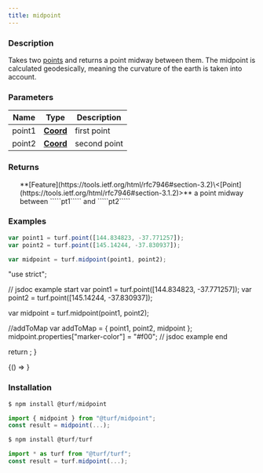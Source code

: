 ```yaml
---
title: midpoint
---
```



### Description

Takes two [points](https://tools.ietf.org/html/rfc7946#section-3.1.2) and returns a point midway between them.
The midpoint is calculated geodesically, meaning the curvature of the earth is taken into account.

### Parameters

| Name   | Type                                                           | Description  |
| ------ | -------------------------------------------------------------- | ------------ |
| point1 | **[Coord](https://tools.ietf.org/html/rfc7946#section-3.1.1)** | first point  |
| point2 | **[Coord](https://tools.ietf.org/html/rfc7946#section-3.1.1)** | second point |

### Returns

<ul>
  **[Feature](https://tools.ietf.org/html/rfc7946#section-3.2)\<[Point](https://tools.ietf.org/html/rfc7946#section-3.1.2)>** a point midway between `````pt1````` and `````pt2`````

</ul>

### Examples

```javascript
var point1 = turf.point([144.834823, -37.771257]);
var point2 = turf.point([145.14244, -37.830937]);

var midpoint = turf.midpoint(point1, point2);
```

  "use strict";

  // jsdoc example start
  var point1 = turf.point([144.834823, -37.771257]);
  var point2 = turf.point([145.14244, -37.830937]);

  var midpoint = turf.midpoint(point1, point2);

  //addToMap
  var addToMap = { point1, point2, midpoint };
  midpoint.properties["marker-color"] = "#f00";
  // jsdoc example end

  return <ExampleMap addToMap={addToMap} />;
}

<BrowserOnly>{() => <Map0 />}</BrowserOnly>

### Installation

```javascript
$ npm install @turf/midpoint

import { midpoint } from "@turf/midpoint";
const result = midpoint(...);
```

```javascript
$ npm install @turf/turf

import * as turf from "@turf/turf";
const result = turf.midpoint(...);
```
